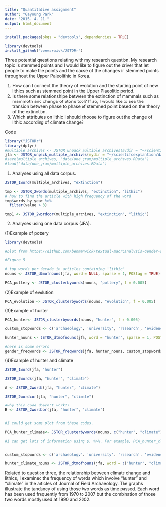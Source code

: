```yaml
---
title: "Quantitative assignment"
author: "Gayoung Park"
date: "2015. 4. 21."
output: html_document
---
```

```r
install.packages(pkgs = "devtools", dependencies = TRUE)
```

```r
library(devtools)
install_github("benmarwick/JSTORr")
```


Three potential questions relating with my research question. My research topic is stemmed points and I would like to figure out the driver that let people to make the points and the cause of the changes in stemmed points throughout the Upper Paleolithic in Korea. 

1. How can I connect the theory of evolution and the starting point of new lithics such as stemmed point in the Upper Plaeolitic period.
2. Is there some relationshipe between the extinction of mammals such as mammoth and change of stone tool? If so, I would like to see the transion between phase to phase of stemmed point based on the theory of the extinction.
3. Which attributes on lithic I should choose to figure out the change of lithic according of climate change?

Code

```r
library("JSTORr")
library(dplyr)
#multiple_archives <- JSTOR_unpack_multiple_archives(mydir = "~/scientifcexplantion/one_gram/data")
jfa <- JSTOR_unpack_multiple_archives(mydir = "~/scientifcexplantion/data/one_gram/jfa")
#save(multiple_archives, "data/one_gram/multiple_archives.RData")
#load("data/one_gram/multiple_archives.RData")
```


1. Analyses using all data corpus.

```r
JSTOR_1word(multiple_archives, "extinction")

tmp <- JSTOR_2words(multiple_archives, "extinction", "lithic")
# how to find the article with high frequency of the word
tmp$words_by_year %>%
  filter(value > 3)

tmp1 <- JSTOR_2wordcor(multiple_archives, "extinction", "lithic")
```


2. Analyses using one data corpus (JFA).

(1)Example of pottery
```r
library(devtools)

#plot from https://github.com/benmarwick/textual-macroanalysis-gender-archaeology/blob/master/gender.Rmd

#Figure 5

# top words per decade in articles containing 'lithic' 
nouns <- JSTOR_dtmofnouns(jfa, word = NULL, sparse = 1, POStag = TRUE)

PCA_pottery <- JSTOR_clusterbywords(nouns, "pottery", f = 0.005)
```

(2)Example of evolution
```r
PCA_evolution <- JSTOR_clusterbywords(nouns, "evolution", f = 0.005)

```

(3)Example of hunter
```r
PCA_hunter<- JSTOR_clusterbywords(nouns, "hunter", f = 0.005)

custom_stopwords <- c('archaeology', 'university', 'research', 'evidence', 'journal', 'world', 'site', 'cambridge', 'archaeol', 'area', 'region', 'period', 'analysis', 'anthropology', 'springer', 'production', 'figure', 'work', 'world', 'concept', 'human', 'middle', 'altamira', 'culture', 'record', 'citation', 'discipline', 'author', 'proportion', 'literature', 'report', 'approach', 'cambridge' )

hunter_nouns <- JSTOR_dtmofnouns(jfa, word = "hunter", sparse = 1, POStag = TRUE)

#here is some errors
gender_freqwords <- JSTOR_freqwords(jfa, hunter_nouns, custom_stopwords, n = 3)

```

(4)Example of hunter and climate
```r

JSTOR_1word(jfa, "hunter")

JSTOR_2words(jfa, "hunter", "climate")

A <- JSTOR_2words(jfa, "hunter", "climate")

JSTOR_2wordcor(jfa, "hunter", "climate")

#why this code doesn't work??
B <- JSTOR_2wordcor(jfa, "hunter", "climate")


#I could get some plot from these codes.

PCA_hunter_climate<- JSTOR_clusterbywords(nouns, c("hunter", "climate"))

#I can get lots of information using $, %>%. For example, PCA_hunter_climate$PCA$call.


custom_stopwords <- c('archaeology', 'university', 'research', 'evidence', 'journal', 'world', 'site', 'cambridge', 'archaeol', 'area', 'region', 'period', 'analysis', 'anthropology', 'springer', 'production', 'figure', 'work', 'world', 'concept', 'human', 'middle', 'altamira', 'culture', 'record', 'citation', 'discipline', 'author', 'proportion', 'literature', 'report', 'approach', 'cambridge' )

hunter_climate_nouns <- JSTOR_dtmofnouns(jfa, word = c("hunter", "climate"), sparse = 1, POStag = TRUE)

```

Related to question three, the relationship between climate change and lithics, I examined the frequency of words which involve "hunter" and "climate" in the articles of Journal of Field Archaeology. The graphs illustrate the tandancy of using those two words as time passed. Each word has been used frequently from 1970 to 2007 but the combination of those two words mostly used at 1990 and 2002.

  





